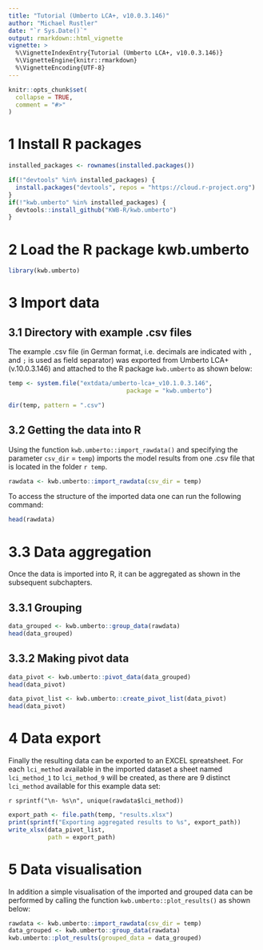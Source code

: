 ```yaml
---
title: "Tutorial (Umberto LCA+, v10.0.3.146)"
author: "Michael Rustler"
date: "`r Sys.Date()`"
output: rmarkdown::html_vignette
vignette: >
  %\VignetteIndexEntry{Tutorial (Umberto LCA+, v10.0.3.146)}
  %\VignetteEngine{knitr::rmarkdown}
  %\VignetteEncoding{UTF-8}
---
```


```r
knitr::opts_chunk$set(
  collapse = TRUE,
  comment = "#>"
)
```

# 1 Install R packages
```r
installed_packages <- rownames(installed.packages())

if(!"devtools" %in% installed_packages) {
  install.packages("devtools", repos = "https://cloud.r-project.org")
}
if(!"kwb.umberto" %in% installed_packages) {
  devtools::install_github("KWB-R/kwb.umberto")
}
```

# 2 Load the R package kwb.umberto
```r
library(kwb.umberto)
```

# 3 Import data   

## 3.1 Directory with example .csv files 

The example .csv file (in German format, i.e. decimals are indicated with `,` 
and `;` is used as field separator) was exported from Umberto LCA+ (v.10.0.3.146) 
and attached to the R package `kwb.umberto` as shown below:

```r
temp <- system.file("extdata/umberto-lca+_v10.1.0.3.146", 
                                 package = "kwb.umberto")

dir(temp, pattern = ".csv")
```

## 3.2 Getting the data into R 

Using the function `kwb.umberto::import_rawdata()` and specifying the parameter 
`csv_dir` =  `temp`) imports the model results from one .csv file 
that is located in the folder `r temp`.  

```r
rawdata <- kwb.umberto::import_rawdata(csv_dir = temp)
```

To access the structure of the imported data one can run the following command: 

```r
head(rawdata)
```

# 3.3 Data aggregation

Once the data is imported into R, it can be aggregated as shown in the subsequent
subchapters.

## 3.3.1 Grouping

```r
data_grouped <- kwb.umberto::group_data(rawdata)
head(data_grouped)
```

## 3.3.2 Making pivot data
```r
data_pivot <- kwb.umberto::pivot_data(data_grouped)
head(data_pivot)
```

```r
data_pivot_list <- kwb.umberto::create_pivot_list(data_pivot)
head(data_pivot)
```

# 4 Data export

Finally the resulting data can be exported to an EXCEL spreatsheet. For each 
`lci_method` available in the imported dataset a sheet named `lci_method_1` to 
`lci_method_9` will be created, as there are 9 distinct `lci_method` available 
for this example data set: 

`r sprintf("\n- %s\n", unique(rawdata$lci_method))`


```r
export_path <- file.path(temp, "results.xlsx")
print(sprintf("Exporting aggregated results to %s", export_path))
write_xlsx(data_pivot_list, 
           path = export_path)
```           

# 5 Data visualisation

In addition a simple visualisation of the imported and grouped data can 
be performed by calling the function `kwb.umberto::plot_results()` as shown below:

```r
rawdata <- kwb.umberto::import_rawdata(csv_dir = temp)
data_grouped <- kwb.umberto::group_data(rawdata)
kwb.umberto::plot_results(grouped_data = data_grouped)
```

